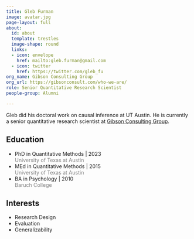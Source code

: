 ```yaml
---
title: Gleb Furman
image: avatar.jpg
page-layout: full
about:
  id: about
  template: trestles
  image-shape: round
  links:
  - icon: envelope
    href: mailto:gleb.furman@gmail.com
  - icon: twitter
    href: https://twitter.com/gleb_fu
org_name: Gibson Consulting Group
org_url: https://gibsonconsult.com/who-we-are/
role: Senior Quantitative Research Scientist
people-group: Alumni

---
```


:::::{#about}

Gleb did his doctoral work on causal inference at UT Austin. He is currently a senior quantitative research scientist at [Gibson Consulting Group](https://gibsonconsult.com/).

::::{.grid}

::: {.g-col-6}

## Education

- PhD in Quantitative Methods | 2023 <br> [University of Texas at Austin]{style='color:gray;'}
- MEd in Quantitative Methods | 2015 <br> [University of Texas at Austin]{style='color:gray;'}
- BA in Psychology | 2010 <br> [Baruch College]{style='color:gray;'}

:::

::: {.g-col-6}

## Interests

- Research Design
- Evaluation
- Generalizability

:::

::::

:::::
